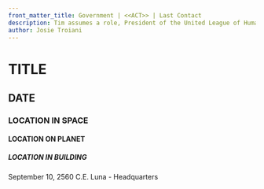```yaml
---
front_matter_title: Government | <<ACT>> | Last Contact
description: Tim assumes a role, President of the United League of Humanity.
author: Josie Troiani
---
```

# TITLE

## DATE

### LOCATION IN SPACE

#### LOCATION ON PLANET

##### LOCATION IN BUILDING

September 10, 2560 C.E.
Luna - Headquarters
